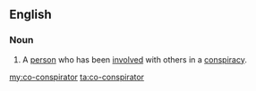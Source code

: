 ==English==

===Noun===
{{en-noun|sg=[[co-]][[conspirator]]}}

# A [[person]] who has been [[involved]] with others in a [[conspiracy]].

[[my:co-conspirator]]
[[ta:co-conspirator]]